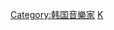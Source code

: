 {{Catnav|頁面分類|人物|各國人物|韩国人|韩国音樂家}}
{{Catnav|頁面分類|人物|各職業人物|音樂家|作曲家}}
{{Commonscat|Composers from South Korea}}

[[Category:韩国音樂家|Category:韩国音樂家]]
[[Category:各国作曲家|K]]